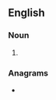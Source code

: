 {{also|tradeoffs}}
==English==

===Noun===
{{head|en|noun plural form|head=[[trade]]-[[off]]s}}

# {{plural of|trade-off|lang=en}}

===Anagrams===
* {{anagrams|en|a=adefforst|affordest}}